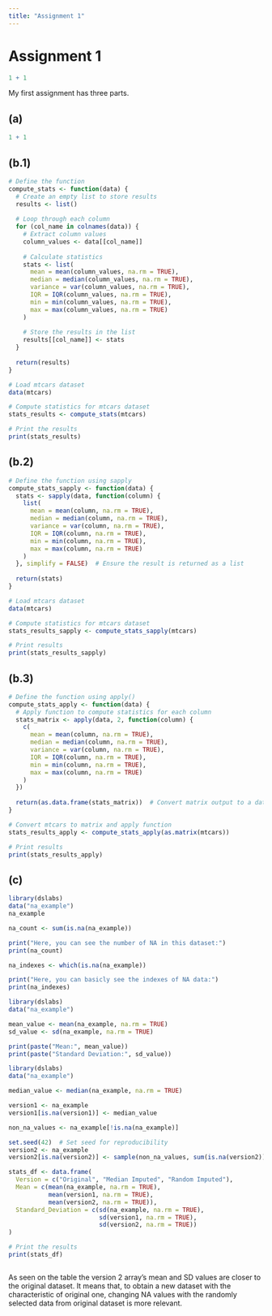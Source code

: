 ```yaml
---
title: "Assignment 1"
---
```


# Assignment 1

```r
1 + 1
```

My first assignment has three parts.

## (a)

```r
1 + 1
```

## (b.1)

```r
# Define the function
compute_stats <- function(data) {
  # Create an empty list to store results
  results <- list()
  
  # Loop through each column
  for (col_name in colnames(data)) {
    # Extract column values
    column_values <- data[[col_name]]
    
    # Calculate statistics
    stats <- list(
      mean = mean(column_values, na.rm = TRUE),
      median = median(column_values, na.rm = TRUE),
      variance = var(column_values, na.rm = TRUE),
      IQR = IQR(column_values, na.rm = TRUE),
      min = min(column_values, na.rm = TRUE),
      max = max(column_values, na.rm = TRUE)
    )
    
    # Store the results in the list
    results[[col_name]] <- stats
  }
  
  return(results)
}

# Load mtcars dataset
data(mtcars)

# Compute statistics for mtcars dataset
stats_results <- compute_stats(mtcars)

# Print the results
print(stats_results)

```

## (b.2)

```r
# Define the function using sapply
compute_stats_sapply <- function(data) {
  stats <- sapply(data, function(column) {
    list(
      mean = mean(column, na.rm = TRUE),
      median = median(column, na.rm = TRUE),
      variance = var(column, na.rm = TRUE),
      IQR = IQR(column, na.rm = TRUE),
      min = min(column, na.rm = TRUE),
      max = max(column, na.rm = TRUE)
    )
  }, simplify = FALSE)  # Ensure the result is returned as a list
  
  return(stats)
}

# Load mtcars dataset
data(mtcars)

# Compute statistics for mtcars dataset
stats_results_sapply <- compute_stats_sapply(mtcars)

# Print results
print(stats_results_sapply)

```

## (b.3)

```r
# Define the function using apply()
compute_stats_apply <- function(data) {
  # Apply function to compute statistics for each column
  stats_matrix <- apply(data, 2, function(column) {
    c(
      mean = mean(column, na.rm = TRUE),
      median = median(column, na.rm = TRUE),
      variance = var(column, na.rm = TRUE),
      IQR = IQR(column, na.rm = TRUE),
      min = min(column, na.rm = TRUE),
      max = max(column, na.rm = TRUE)
    )
  })
  
  return(as.data.frame(stats_matrix))  # Convert matrix output to a dataframe
}

# Convert mtcars to matrix and apply function
stats_results_apply <- compute_stats_apply(as.matrix(mtcars))

# Print results
print(stats_results_apply)

```

## (c)

```r
library(dslabs)
data("na_example")
na_example
```

```r

na_count <- sum(is.na(na_example))

print("Here, you can see the number of NA in this dataset:")
print(na_count)

```

```r

na_indexes <- which(is.na(na_example))

print("Here, you can basicly see the indexes of NA data:")
print(na_indexes)

```

```r

library(dslabs)
data("na_example")

mean_value <- mean(na_example, na.rm = TRUE)
sd_value <- sd(na_example, na.rm = TRUE)

print(paste("Mean:", mean_value))
print(paste("Standard Deviation:", sd_value))


```

```r

library(dslabs)
data("na_example")

median_value <- median(na_example, na.rm = TRUE)

version1 <- na_example
version1[is.na(version1)] <- median_value

non_na_values <- na_example[!is.na(na_example)]

set.seed(42)  # Set seed for reproducibility
version2 <- na_example
version2[is.na(version2)] <- sample(non_na_values, sum(is.na(version2)), replace = TRUE)

stats_df <- data.frame(
  Version = c("Original", "Median Imputed", "Random Imputed"),
  Mean = c(mean(na_example, na.rm = TRUE),
           mean(version1, na.rm = TRUE),
           mean(version2, na.rm = TRUE)),
  Standard_Deviation = c(sd(na_example, na.rm = TRUE),
                         sd(version1, na.rm = TRUE),
                         sd(version2, na.rm = TRUE))
)

# Print the results
print(stats_df)



```

As seen on the table the version 2 array's mean and SD values are closer to the original dataset. It means that, to obtain a new dataset with the characteristic of original one, changing NA values with the randomly selected data from original dataset is more relevant.
